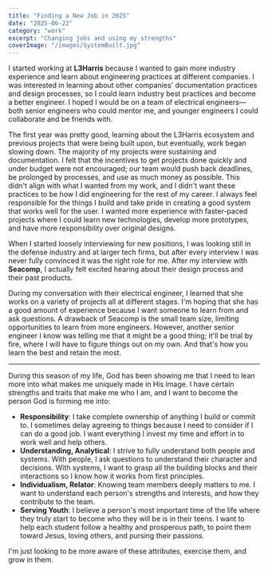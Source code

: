 ```yaml
---
title: "Finding a New Job in 2025"
date: "2025-06-22"
category: "work"
excerpt: "Changing jobs and using my strengths"
coverImage: "/images/SystemBuilt.jpg"
---
```


I started working at **L3Harris** because I wanted to gain more industry experience and learn about engineering practices at different companies. I was interested in learning about other companies' documentation practices and design processes, so I could learn industry best practices and become a better engineer. I hoped I would be on a team of electrical engineers—both senior engineers who could mentor me, and younger engineers I could collaborate and be friends with.

The first year was pretty good, learning about the L3Harris ecosystem and previous projects that were being built upon, but eventually, work began slowing down. The majority of my projects were sustaining and documentation. I felt that the incentives to get projects done quickly and under budget were not encouraged; our team would push back deadlines, be prolonged by processes, and use as much money as possible. This didn't align with what I wanted from my work, and I didn't want these practices to be how I did engineering for the rest of my career. I always feel responsible for the things I build and take pride in creating a good system that works well for the user. I wanted more experience with faster-paced projects where I could learn new technologies, develop more prototypes, and have more responsibility over original designs.

When I started loosely interviewing for new positions, I was looking still in the defense industry and at larger tech firms, but after every interview I was never fully convinced it was the right role for me. After my interview with **Seacomp**, I actually felt excited hearing about their design process and their past products.

During my conversation with their electrical engineer, I learned that she works on a variety of projects all at different stages. I'm hoping that she has a good amount of experience because I want someone to learn from and ask questions. A drawback of Seacomp is the small team size, limiting opportunities to learn from more engineers. However, another senior engineer I know was telling me that it might be a good thing; it'll be trial by fire, where I will have to figure things out on my own. And that's how you learn the best and retain the most.

---

During this season of my life, God has been showing me that I need to lean more into what makes me uniquely made in His image. I have certain strengths and traits that make me who I am, and I want to become the person God is forming me into:

- **Responsibility**: I take complete ownership of anything I build or commit to. I sometimes delay agreeing to things because I need to consider if I can do a good job. I want everything I invest my time and effort in to work well and help others.
- **Understanding, Analytical**: I strive to fully understand both people and systems. With people, I ask questions to understand their character and decisions. With systems, I want to grasp all the building blocks and their interactions so I know how it works from first principles.
- **Individualism, Relator**: Knowing team members deeply matters to me. I want to understand each person's strengths and interests, and how they contribute to the team.
- **Serving Youth**: I believe a person's most important time of the life where they truly start to become who they will be is in their teens. I want to help each student follow a healthy and prosperous path, to point them toward Jesus, loving others, and pursing their passions.

I'm just looking to be more aware of these attributes, exercise them, and grow in them.